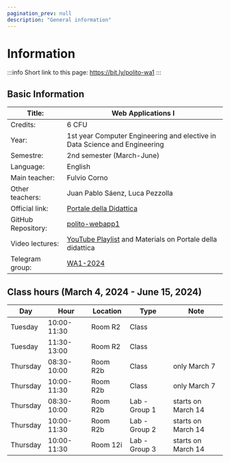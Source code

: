 ```yaml
---
pagination_prev: null
description: "General information"
---
```


# Information

:::info
Short link to this page: https://bit.ly/polito-wa1
:::

## Basic Information

| Title:             | Web Applications I                                        |
|--------------------|-----------------------------------------------------------|
| Credits:           | 6 CFU                                                     |
| Year:              | 1st year Computer Engineering and elective in Data Science and Engineering |
| Semestre:          | 2nd semester (March-June)                                 |
| Language:          | English                                                   |
| Main teacher:      | Fulvio Corno                                              |
| Other teachers:    | Juan Pablo Sáenz, Luca Pezzolla                           |
| Official link:     | [Portale della Didattica](https://didattica.polito.it/pls/portal30/gap.pkg_guide.viewGap?p_cod_ins=01TXYOV&p_a_acc=2024&p_header=S&p_lang=IT&multi=N) |
| GitHub Repository: | [polito-webapp1](https://github.com/polito-webapp1)                   |
| Video lectures:    | [YouTube Playlist](https://www.youtube.com/playlist?list=PLqRTLlwsxDL9lcLij9lXLxTGQHhKIgSFt) and Materials on Portale della didattica |
| Telegram group:    | [WA1-2024](https://t.me/+qW2RxFD1RrxiNGQ0) |

## Class hours (March 4, 2024 - June 15, 2024)

| Day      | Hour        | Location | Type          | Note              |
|----------|-------------|----------|---------------|-------------------|
| Tuesday  | 10:00-11:30 | Room R2  | Class         |                   |
| Tuesday  | 11:30-13:00 | Room R2  | Class         |                   |
| Thursday | 08:30-10:00 | Room R2b  | Class         | only March 7      |
| Thursday | 10:00-11:30 | Room R2b  | Class         | only March 7      |
| Thursday | 08:30-10:00 | Room R2b  | Lab - Group 1  | starts on March 14 |
| Thursday | 10:00-11:30 | Room R2b  | Lab - Group 2  | starts on March 14 |
| Thursday | 10:00-11:30 | Room 12i  | Lab - Group 3  | starts on March 14 |